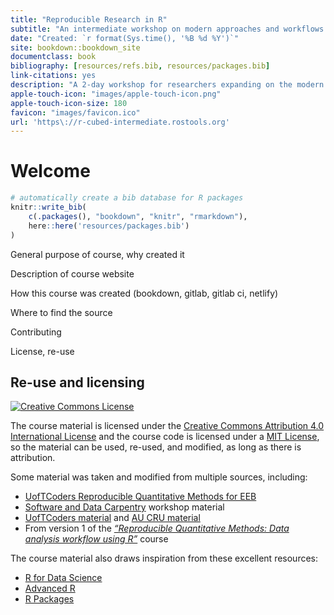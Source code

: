 ```yaml
--- 
title: "Reproducible Research in R"
subtitle: "An intermediate workshop on modern approaches and workflows to processing data"
date: "Created: `r format(Sys.time(), '%B %d %Y')`"
site: bookdown::bookdown_site
documentclass: book
bibliography: [resources/refs.bib, resources/packages.bib]
link-citations: yes
description: "A 2-day workshop for researchers expanding on the modern data processing toolkit for reproducible research in R."
apple-touch-icon: "images/apple-touch-icon.png"
apple-touch-icon-size: 180
favicon: "images/favicon.ico"
url: 'https\://r-cubed-intermediate.rostools.org'
---
```


# Welcome

```r
# automatically create a bib database for R packages
knitr::write_bib(
    c(.packages(), "bookdown", "knitr", "rmarkdown"),
    here::here('resources/packages.bib')
)
```


General purpose of course, why created it

Description of course website

How this course was created (bookdown, gitlab, gitlab ci, netlify)

Where to find the source

Contributing

License, re-use

## Re-use and licensing

<a rel="license" href="http://creativecommons.org/licenses/by/4.0/"><img alt="Creative Commons License" style="border-width:0" src="https://i.creativecommons.org/l/by/4.0/80x15.png" /></a>

The course material is licensed under the
[Creative Commons Attribution 4.0 International License](https://creativecommons.org/licenses/by/4.0/)
and the course code is licensed under a [MIT License](https://gitlab.com/rostools/r-cubed-intermediate/-/blob/master/LICENSE-MIT.md),
so the material can be used, re-used, and modified, as long as there is attribution.

Some material was taken and modified from multiple sources, including:

- [UofTCoders Reproducible Quantitative Methods for EEB](https://uoftcoders.github.io/rcourse/) 
- [Software and Data Carpentry](https://carpentries.org/) workshop material
- [UofTCoders material](https://uoftcoders.github.io/studyGroup/lessons/)
and [AU CRU material](https://au-cru.github.io/site/material/)
- From version 1 of the [*"Reproducible Quantitative Methods: Data analysis workflow using R"*](https://v1--dda-rcourse.netlify.com/) course

The course material also draws inspiration from these excellent resources:

- [R for Data Science](https://r4ds.had.co.nz/)
- [Advanced R](https://adv-r.hadley.nz/)
- [R Packages](https://r-pkgs.org/)
